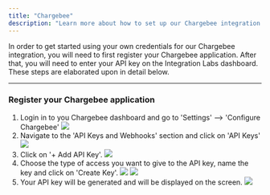 ```yaml
---
title: "Chargebee"
description: "Learn more about how to set up our Chargebee integration."
---
```


In order to get started using your own credentials for our Chargebee integration, you will need to first register your Chargebee application. After that, you will need to enter your API key on the Integration Labs dashboard.
These steps are elaborated upon in detail below.

---

### Register your Chargebee application

1. Login in to you Chargebee dashboard and go to 'Settings' --> 'Configure Chargebee'
   ![](/images/chargebee/navigate.png)
2. Navigate to the 'API Keys and Webhooks' section and click on 'API Keys'
   ![](/images/chargebee/apikey-sections.png)
3. Click on '+ Add API Key'.
   ![](/images/chargebee/add-apikey.png)
4. Choose the type of access you want to give to the API key, name the key and click on 'Create Key'.
   ![](/images/chargebee/access.png)
   ![](/images/chargebee/key-name.png)
5. Your API key will be generated and will be displayed on the screen.
   ![](/images/chargebee/keys.png)
